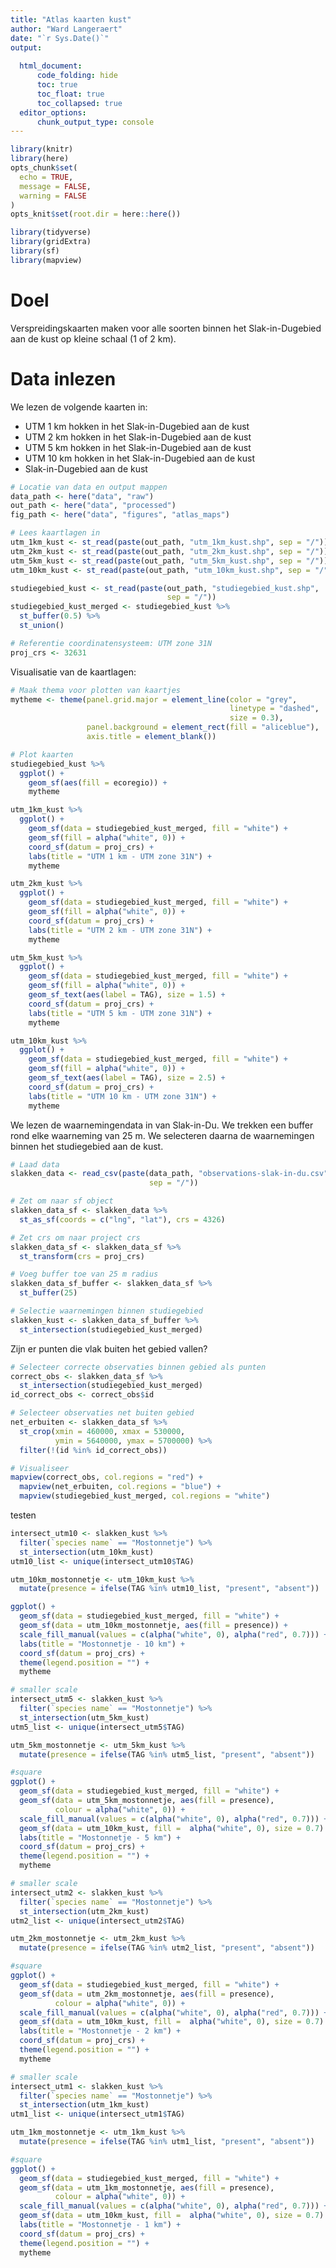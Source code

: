 ```yaml
---
title: "Atlas kaarten kust"
author: "Ward Langeraert"
date: "`r Sys.Date()`"
output: 
  
  html_document:
      code_folding: hide
      toc: true
      toc_float: true
      toc_collapsed: true
  editor_options:
      chunk_output_type: console
---
```


```r
library(knitr)
library(here)
opts_chunk$set(
  echo = TRUE,
  message = FALSE,
  warning = FALSE
)
opts_knit$set(root.dir = here::here())

library(tidyverse)
library(gridExtra)
library(sf)
library(mapview)
```


# Doel

Verspreidingskaarten maken voor alle soorten binnen het Slak-in-Dugebied aan de kust op kleine schaal (1 of 2 km).


# Data inlezen

We lezen de volgende kaarten in: 

- UTM 1 km hokken in het Slak-in-Dugebied aan de kust
- UTM 2 km hokken in het Slak-in-Dugebied aan de kust
- UTM 5 km hokken in het Slak-in-Dugebied aan de kust
- UTM 10 km hokken in het Slak-in-Dugebied aan de kust
- Slak-in-Dugebied aan de kust

```r
# Locatie van data en output mappen
data_path <- here("data", "raw")
out_path <- here("data", "processed")
fig_path <- here("data", "figures", "atlas_maps")

# Lees kaartlagen in
utm_1km_kust <- st_read(paste(out_path, "utm_1km_kust.shp", sep = "/"))
utm_2km_kust <- st_read(paste(out_path, "utm_2km_kust.shp", sep = "/"))
utm_5km_kust <- st_read(paste(out_path, "utm_5km_kust.shp", sep = "/"))
utm_10km_kust <- st_read(paste(out_path, "utm_10km_kust.shp", sep = "/"))

studiegebied_kust <- st_read(paste(out_path, "studiegebied_kust.shp", 
                                   sep = "/"))
studiegebied_kust_merged <- studiegebied_kust %>%
  st_buffer(0.5) %>%
  st_union()

# Referentie coordinatensysteem: UTM zone 31N
proj_crs <- 32631
```

Visualisatie van de kaartlagen:

```r
# Maak thema voor plotten van kaartjes
mytheme <- theme(panel.grid.major = element_line(color = "grey", 
                                                 linetype = "dashed", 
                                                 size = 0.3),
                 panel.background = element_rect(fill = "aliceblue"),
                 axis.title = element_blank())

# Plot kaarten
studiegebied_kust %>%
  ggplot() +
    geom_sf(aes(fill = ecoregio)) +
    mytheme

utm_1km_kust %>%
  ggplot() +
    geom_sf(data = studiegebied_kust_merged, fill = "white") +
    geom_sf(fill = alpha("white", 0)) +
    coord_sf(datum = proj_crs) +
    labs(title = "UTM 1 km - UTM zone 31N") +
    mytheme

utm_2km_kust %>%
  ggplot() +
    geom_sf(data = studiegebied_kust_merged, fill = "white") +
    geom_sf(fill = alpha("white", 0)) +
    coord_sf(datum = proj_crs) +
    labs(title = "UTM 2 km - UTM zone 31N") +
    mytheme

utm_5km_kust %>%
  ggplot() +
    geom_sf(data = studiegebied_kust_merged, fill = "white") +
    geom_sf(fill = alpha("white", 0)) +
    geom_sf_text(aes(label = TAG), size = 1.5) +
    coord_sf(datum = proj_crs) +
    labs(title = "UTM 5 km - UTM zone 31N") +
    mytheme

utm_10km_kust %>%
  ggplot() +
    geom_sf(data = studiegebied_kust_merged, fill = "white") +
    geom_sf(fill = alpha("white", 0)) +
    geom_sf_text(aes(label = TAG), size = 2.5) +
    coord_sf(datum = proj_crs) +
    labs(title = "UTM 10 km - UTM zone 31N") +
    mytheme
```

We lezen de waarnemingendata in van Slak-in-Du. We trekken een buffer rond elke waarneming van 25 m. We selecteren daarna de waarnemingen binnen het studiegebied aan de kust.

```r
# Laad data
slakken_data <- read_csv(paste(data_path, "observations-slak-in-du.csv",
                               sep = "/"))

# Zet om naar sf object
slakken_data_sf <- slakken_data %>% 
  st_as_sf(coords = c("lng", "lat"), crs = 4326)

# Zet crs om naar project crs
slakken_data_sf <- slakken_data_sf %>%
  st_transform(crs = proj_crs)

# Voeg buffer toe van 25 m radius
slakken_data_sf_buffer <- slakken_data_sf %>%
  st_buffer(25)

# Selectie waarnemingen binnen studiegebied
slakken_kust <- slakken_data_sf_buffer %>%
  st_intersection(studiegebied_kust_merged)
```

Zijn er punten die vlak buiten het gebied vallen?

```r
# Selecteer correcte observaties binnen gebied als punten
correct_obs <- slakken_data_sf %>% 
  st_intersection(studiegebied_kust_merged)
id_correct_obs <- correct_obs$id

# Selecteer observaties net buiten gebied
net_erbuiten <- slakken_data_sf %>% 
  st_crop(xmin = 460000, xmax = 530000,
          ymin = 5640000, ymax = 5700000) %>%
  filter(!(id %in% id_correct_obs))

# Visualiseer
mapview(correct_obs, col.regions = "red") +
  mapview(net_erbuiten, col.regions = "blue") +
  mapview(studiegebied_kust_merged, col.regions = "white")
```




testen

```r
intersect_utm10 <- slakken_kust %>% 
  filter(`species name` == "Mostonnetje") %>%
  st_intersection(utm_10km_kust)
utm10_list <- unique(intersect_utm10$TAG)

utm_10km_mostonnetje <- utm_10km_kust %>% 
  mutate(presence = ifelse(TAG %in% utm10_list, "present", "absent"))

ggplot() +
  geom_sf(data = studiegebied_kust_merged, fill = "white") +
  geom_sf(data = utm_10km_mostonnetje, aes(fill = presence)) +
  scale_fill_manual(values = c(alpha("white", 0), alpha("red", 0.7))) +
  labs(title = "Mostonnetje - 10 km") +
  coord_sf(datum = proj_crs) +
  theme(legend.position = "") +
  mytheme
```


```r
# smaller scale
intersect_utm5 <- slakken_kust %>% 
  filter(`species name` == "Mostonnetje") %>%
  st_intersection(utm_5km_kust)
utm5_list <- unique(intersect_utm5$TAG)

utm_5km_mostonnetje <- utm_5km_kust %>% 
  mutate(presence = ifelse(TAG %in% utm5_list, "present", "absent"))

#square
ggplot() +
  geom_sf(data = studiegebied_kust_merged, fill = "white") +
  geom_sf(data = utm_5km_mostonnetje, aes(fill = presence), 
          colour = alpha("white", 0)) +
  scale_fill_manual(values = c(alpha("white", 0), alpha("red", 0.7))) +
  geom_sf(data = utm_10km_kust, fill =  alpha("white", 0), size = 0.7) +
  labs(title = "Mostonnetje - 5 km") +
  coord_sf(datum = proj_crs) +
  theme(legend.position = "") +
  mytheme
```


```r
# smaller scale
intersect_utm2 <- slakken_kust %>% 
  filter(`species name` == "Mostonnetje") %>%
  st_intersection(utm_2km_kust)
utm2_list <- unique(intersect_utm2$TAG)

utm_2km_mostonnetje <- utm_2km_kust %>% 
  mutate(presence = ifelse(TAG %in% utm2_list, "present", "absent"))

#square
ggplot() +
  geom_sf(data = studiegebied_kust_merged, fill = "white") +
  geom_sf(data = utm_2km_mostonnetje, aes(fill = presence), 
          colour = alpha("white", 0)) +
  scale_fill_manual(values = c(alpha("white", 0), alpha("red", 0.7))) +
  geom_sf(data = utm_10km_kust, fill =  alpha("white", 0), size = 0.7) +
  labs(title = "Mostonnetje - 2 km") +
  coord_sf(datum = proj_crs) +
  theme(legend.position = "") +
  mytheme
```

```r
# smaller scale
intersect_utm1 <- slakken_kust %>% 
  filter(`species name` == "Mostonnetje") %>%
  st_intersection(utm_1km_kust)
utm1_list <- unique(intersect_utm1$TAG)

utm_1km_mostonnetje <- utm_1km_kust %>% 
  mutate(presence = ifelse(TAG %in% utm1_list, "present", "absent"))

#square
ggplot() +
  geom_sf(data = studiegebied_kust_merged, fill = "white") +
  geom_sf(data = utm_1km_mostonnetje, aes(fill = presence), 
          colour = alpha("white", 0)) +
  scale_fill_manual(values = c(alpha("white", 0), alpha("red", 0.7))) +
  geom_sf(data = utm_10km_kust, fill =  alpha("white", 0), size = 0.7) +
  labs(title = "Mostonnetje - 1 km") +
  coord_sf(datum = proj_crs) +
  theme(legend.position = "") +
  mytheme
```
